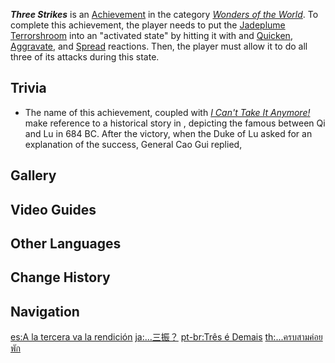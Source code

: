 {{Achievement Infobox
|id           = 82133
|order id     = 2133
|category     = Wonders of the World
|description  = Witness the three powerful abilities used by the activated [[Jadeplume Terrorshroom]].
|requirements = Activate the Jadeplume Terrorshroom with Electro, then witness its Feather Spreading, Furious Charge, and Rapid Pecks attacks.
|primogems    = 5
|tracking     = 
|topic        = Jadeplume Terrorshroom
|hidden       = 1
|type         = Boss
}}
'''''Three Strikes''''' is an [[Achievement]] in the category ''[[Wonders of the World]]''. To complete this achievement, the player needs to put the [[Jadeplume Terrorshroom]] into an "activated state" by hitting it with {{Electro}} and [[Quicken]], [[Aggravate]], and [[Spread]] reactions. Then, the player must allow it to do all three of its attacks during this state.
<!--
==Gameplay Notes==
-->
==Trivia==
* The name of this achievement, coupled with ''[[I Can't Take It Anymore!]]'' make reference to a historical story in {{W|Zuo Zhuan}}, depicting the famous {{W|Battle of Changshao}} between Qi and Lu in 684 BC. After the victory, when the Duke of Lu asked for an explanation of the success, General Cao Gui replied, {{Lang|{{zh|「夫战，勇气也。一鼓作气，再而衰，三而竭。彼竭我盈，故克之。」}}|en="The key of battle lies in fighting spirit. At the first drum beat, spirit was raised. On the second time, it declined. On the third time, it was exhausted. Their spirit was exhausted while ours still brimmed, therefore we defeated them."}}

==Gallery==
{{Preview
|size=300px

|file1=Jadeplume Terrorshroom Feather Spreading
|caption1=Feather Spreading

|file2=Jadeplume Terrorshroom Furious Charge
|caption2=Furious Charge

|file3=Jadeplume Terrorshroom Rapid Pecks
|caption3=Rapid Pecks
}}

==Video Guides==
{{EVT
|video1   = EeRPVbeHFsI
|caption1 = "Three Strikes" Achievement Guide

|video2   = https://youtu.be/Cl9Agz39ncI
|caption2 = Hidden Achievement Sumeru: Three Strikes
}}

==Other Languages==
{{Other Languages
|en      = Three Strikes
|zhs     = …三而竭？
|zhs_rm  = ...Sān Ér Jié?
|zht     = …三而竭？
|zht_rm  = ...Sān Ér Jié?
|zh_tl   = 
|ja      = …三振？
|ja_rm   = ...Sanshin?
|ja_tl   = ...Strikeout?
|ko      = …세 개가 끝?
|ko_rm   = ...Se Gaega Kkuet?
|ko_tl   = ...Only Three?
|es      = A la tercera va la rendición
|es_tl   = Third One's a Knockout
|fr      = Jamais deux sans trois&nbsp;?
|fr_tl   = Never Two Without Three?
|ru      = Три удара
|ru_tl   = Three Strikes
|th      = ...ครบสามค่อยพัก?
|th_rm   = 
|th_tl   = 
|vi      = ...Ba Lần Kiệt Quệ?
|vi_tl   = 
|de      = ...&nbsp;Was kommt nach drei?
|de_tl   = ...What Comes After Three?
|id      = Tiga Pukulan?
|id_tl   = Three Hits?
|pt      = Três é Demais
|pt_tl   = Three Is Too Much
|tr      = Üç Darbe
|tr_tl   = Three Strikes
|it      = Tre colpi
|it_tl   = 
}}

==Change History==
{{Change History|3.0}}
<!--
==References==
{{Reflist}}
-->
==Navigation==
{{Achievement Navbox}}

[[es:A la tercera va la rendición]]
[[ja:…三振？]]
[[pt-br:Três é Demais]]
[[th:...ครบสามค่อยพัก]]